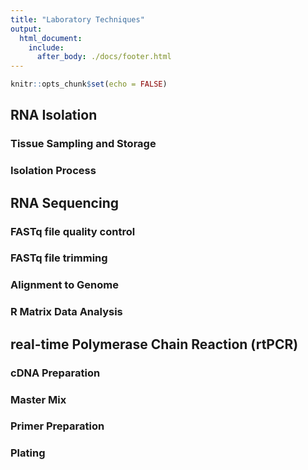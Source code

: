 ---
title: "Laboratory Techniques"
output: 
  html_document:
    include:
      after_body: ./docs/footer.html
---

```{r setup, include=FALSE}
knitr::opts_chunk$set(echo = FALSE)
```

## RNA Isolation

### Tissue Sampling and Storage
### Isolation Process

## RNA Sequencing

### FASTq file quality control
### FASTq file trimming
### Alignment to Genome
### R Matrix Data Analysis

## real-time Polymerase Chain Reaction (rtPCR)

### cDNA Preparation
### Master Mix
### Primer Preparation
### Plating
